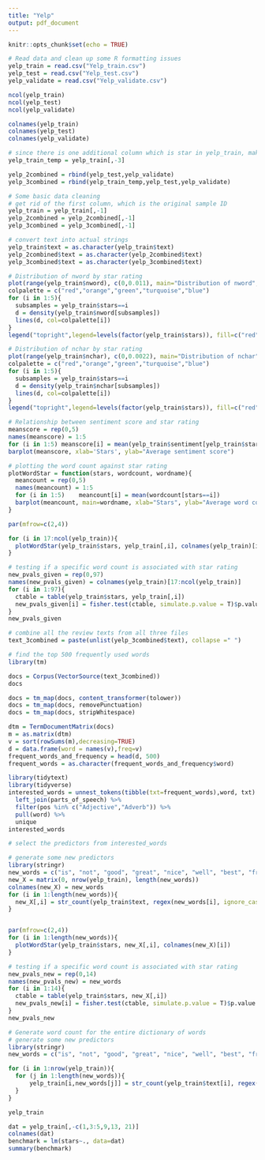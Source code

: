 ```yaml
---
title: "Yelp"
output: pdf_document
---
```


```r
knitr::opts_chunk$set(echo = TRUE)
```

```r
# Read data and clean up some R formatting issues
yelp_train = read.csv("Yelp_train.csv")
yelp_test = read.csv("Yelp_test.csv")
yelp_validate = read.csv("Yelp_validate.csv")

ncol(yelp_train)
ncol(yelp_test)
ncol(yelp_validate)

colnames(yelp_train)
colnames(yelp_test)
colnames(yelp_validate)

# since there is one additional column which is star in yelp_train, make a temporary file of it without column 3 which is the row of stars
yelp_train_temp = yelp_train[,-3]

yelp_2combined = rbind(yelp_test,yelp_validate)
yelp_3combined = rbind(yelp_train_temp,yelp_test,yelp_validate)

```


```r
# Some basic data cleaning
# get rid of the first column, which is the original sample ID
yelp_train = yelp_train[,-1]
yelp_2combined = yelp_2combined[,-1]
yelp_3combined = yelp_3combined[,-1]

```


```r
# convert text into actual strings
yelp_train$text = as.character(yelp_train$text)
yelp_2combined$text = as.character(yelp_2combined$text)
yelp_3combined$text = as.character(yelp_3combined$text)

```


```r
# Distribution of nword by star rating
plot(range(yelp_train$nword), c(0,0.011), main="Distribution of nword", xlab="Number of Words", ylab="Frequency", type='n')
colpalette = c("red","orange","green","turquoise","blue")
for (i in 1:5){
  subsamples = yelp_train$stars==i
  d = density(yelp_train$nword[subsamples])
  lines(d, col=colpalette[i])
}
legend("topright",legend=levels(factor(yelp_train$stars)), fill=c("red","orange","green","turquoise","blue"))
```


```r
# Distribution of nchar by star rating
plot(range(yelp_train$nchar), c(0,0.0022), main="Distribution of nchar", xlab="Number of characters", ylab="Frequency", type='n')
colpalette = c("red","orange","green","turquoise","blue")
for (i in 1:5){
  subsamples = yelp_train$stars==i
  d = density(yelp_train$nchar[subsamples])
  lines(d, col=colpalette[i])
}
legend("topright",legend=levels(factor(yelp_train$stars)), fill=c("red","orange","green","turquoise","blue"))
```


```r
# Relationship between sentiment score and star rating
meanscore = rep(0,5)
names(meanscore) = 1:5
for (i in 1:5) meanscore[i] = mean(yelp_train$sentiment[yelp_train$stars==i])
barplot(meanscore, xlab='Stars', ylab="Average sentiment score")
```


```r
# plotting the word count against star rating
plotWordStar = function(stars, wordcount, wordname){
  meancount = rep(0,5)
  names(meancount) = 1:5
  for (i in 1:5)    meancount[i] = mean(wordcount[stars==i])
  barplot(meancount, main=wordname, xlab="Stars", ylab="Average word count")
}

par(mfrow=c(2,4))

for (i in 17:ncol(yelp_train)){
  plotWordStar(yelp_train$stars, yelp_train[,i], colnames(yelp_train)[i])
}
```


```r
# testing if a specific word count is associated with star rating
new_pvals_given = rep(0,97)
names(new_pvals_given) = colnames(yelp_train)[17:ncol(yelp_train)]
for (i in 1:97){
  ctable = table(yelp_train$stars, yelp_train[,i])
  new_pvals_given[i] = fisher.test(ctable, simulate.p.value = T)$p.value
}
new_pvals_given
```


```r
# combine all the review texts from all three files
text_3combined = paste(unlist(yelp_3combined$text), collapse =" ")

# find the top 500 frequently used words
library(tm)

docs = Corpus(VectorSource(text_3combined))
docs

docs = tm_map(docs, content_transformer(tolower))
docs = tm_map(docs, removePunctuation)
docs = tm_map(docs, stripWhitespace)

dtm = TermDocumentMatrix(docs)
m = as.matrix(dtm)
v = sort(rowSums(m),decreasing=TRUE)
d = data.frame(word = names(v),freq=v)
frequent_words_and_frequency = head(d, 500)
frequent_words = as.character(frequent_words_and_frequency$word)

```


```r
library(tidytext)
library(tidyverse)
interested_words = unnest_tokens(tibble(txt=frequent_words),word, txt) %>%
  left_join(parts_of_speech) %>%
  filter(pos %in% c("Adjective","Adverb")) %>%
  pull(word) %>%
  unique
interested_words
```


```r
# select the predictors from interested_words

# generate some new predictors
library(stringr)
new_words = c("is", "not", "good", "great", "nice", "well", "best", "friendly", "never", "amazing", "excellent", "bad", "long")
new_X = matrix(0, nrow(yelp_train), length(new_words))
colnames(new_X) = new_words
for (i in 1:length(new_words)){
  new_X[,i] = str_count(yelp_train$text, regex(new_words[i], ignore_case=T)) # ignore the upper/lower case in the text
}


par(mfrow=c(2,4))
for (i in 1:length(new_words)){
  plotWordStar(yelp_train$stars, new_X[,i], colnames(new_X)[i])
}

```


```r
# testing if a specific word count is associated with star rating
new_pvals_new = rep(0,14)
names(new_pvals_new) = new_words
for (i in 1:14){
  ctable = table(yelp_train$stars, new_X[,i])
  new_pvals_new[i] = fisher.test(ctable, simulate.p.value = T)$p.value
}
new_pvals_new
```


```r
# Generate word count for the entire dictionary of words
# generate some new predictors
library(stringr)
new_words = c("is", "not", "good", "great", "nice", "well", "best", "friendly", "never", "amazing", "excellent", "bad", "long")

for (i in 1:nrow(yelp_train)){
  for (j in 1:length(new_words)){
      yelp_train[i,new_words[j]] = str_count(yelp_train$text[i], regex(new_words[j], ignore_case=T)) # ignore the upper/lower case in the text
  }
}

```

```r
yelp_train
```


```r
dat = yelp_train[,-c(1,3:5,9,13, 21)]
colnames(dat)
benchmark = lm(stars~., data=dat)
summary(benchmark)
```